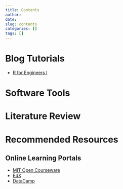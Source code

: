 ```yaml
---
title: Contents
author:
date: 
slug: contents
categories: []
tags: []
---
```


# Blog Tutorials

* [R for Engineers I](\resources\blogs\r-for-engineers-basics) 

# Software Tools

# Literature Review

# Recommended Resources

## Online Learning Portals

* [MIT Open Courseware](https://www.youtube.com/user/MIT)
* [EdX](https://www.edx.org/)
* [DataCamp](https://www.datacamp.com/)